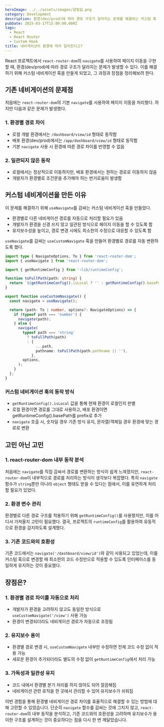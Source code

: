 ```yaml
---
heroImage: ../../assets/images/갈림길.png
category: Development
description: 환경(dev/prod)에 따라 경로 구조가 달라지는 문제를 해결하는 커스텀 훅
pubDate: 2025-03-17T15:00:00.000Z
tags:
  - React
  - React Router
  - Custom Hook
title: 네비게이션이 환경에 따라 달라진다고?
---
```


React 프로젝트에서 `react-router-dom`의 `navigate`를 사용하여 페이지 이동을 구현할 때, 환경(dev/prod)에 따라 경로 구조가 달라지는 문제가 발생할 수 있다.
이를 해결하기 위해 커스텀 네비게이션 훅을 만들게 되었고, 그 과정과 장점을 정리해보려 한다.

## 기존 네비게이션의 문제점

처음에는 `react-router-dom`의 기본 `navigate`를 사용하여 페이지 이동을 처리했다. 하지만 다음과 같은 문제가 발생했다.

### 1. 환경별 경로 차이

* 로컬 개발 환경에서는 `/dashboard/view/id` 형태로 동작함
* 배포 환경(dev/prod)에서는 `/app/dashboard/view/id` 형태로 동작함
* 기본 `navigate` 사용 시 환경에 따른 경로 차이를 반영할 수 없음

### 2. 일관되지 않은 동작

* 로컬에서는 정상적으로 이동하지만, 배포 환경에서는 원하는 경로로 이동하지 않음
* 개발자가 환경별로 조건문을 추가해야 하는 번거로움이 발생함

## 커스텀 네비게이션을 만든 이유

이 문제를 해결하기 위해 `useNavigate`를 감싸는 커스텀 네비게이션 훅을 만들었다.

* 환경별로 다른 네비게이션 경로를 자동으로 처리할 필요가 있음
* 개발자가 환경을 신경 쓰지 않고 일관된 방식으로 페이지 이동을 할 수 있도록 함
* 유지보수성을 높이고, 경로 변경 시에도 최소한의 수정으로 대응할 수 있도록 함

`useNavigate`를 감싸는 `useCustomNavigate` 훅을 만들어 환경별로 경로를 자동 변환하도록 했다.

```typescript
import type { NavigateOptions, To } from 'react-router-dom';
import { useNavigate } from 'react-router-dom';

import { getRuntimeConfig } from '~lib/runtimeConfig';

function toFullPath(path: string) {
  return `${getRuntimeConfig().isLocal ? '' : getRuntimeConfig().basePath}${path}`;
}

export function useCustomNavigate() {
  const navigate = useNavigate();

  return (path: To | number, options?: NavigateOptions) => {
    if (typeof path === 'number') {
      navigate(path);
    } else {
      navigate(
        typeof path === 'string'
          ? toFullPath(path)
          : {
              ...path,
              pathname: toFullPath(path.pathname || ''),
            },
        options,
      );
    }
  };
}
```

### 커스텀 네비게이션 훅의 동작 방식

* `getRuntimeConfig().isLocal` 값을 통해 현재 환경이 로컬인지 판별
* 로컬 환경이면 경로를 그대로 사용하고, 배포 환경이면 getRuntimeConfig().basePath를 prefix로 추가
* `navigate` 호출 시, 숫자일 경우 기존 방식 유지, 문자열/객체일 경우 환경에 맞는 경로로 변환

## 고민 아닌 고민

### 1. react-router-dom 내부 동작 분석

처음에는 `navigate`를 직접 감싸서 경로를 변환하는 방식이 쉽게 느껴졌지만, `react-router-dom`이 내부적으로 경로를 처리하는 방식이 생각보다 복잡했다.
특히 `navigate` 함수가 `string`뿐만 아니라 `object` 형태도 받을 수 있다는 점에서, 이를 유연하게 처리할 필요가 있었다.

### 2. 환경 변수 관리

환경별로 다른 경로 구조를 적용하기 위해 `getRuntimeConfig()`를 사용했지만, 이를 어디서 가져올지 고민이 필요했다.
결국, 프로젝트의 `runtimeConfig`를 활용하여 유동적으로 환경을 감지하도록 설계했다.

### 3. 기존 코드와의 호환성

기존 코드에서는 `navigate('/dashboard/view/id')`와 같이 사용되고 있었는데, 이를 커스텀 훅으로 변경할 때 최소한의 코드 수정만으로 적용할 수 있도록
인터페이스를 동일하게 유지하는 것이 중요했다.

## 장점은?

### 1. 환경별 경로 차이를 자동으로 처리

* 개발자가 환경을 고려하지 않고도 동일한 방식으로 `useCustomNavigate('/view')` 사용 가능
* 환경이 변경되더라도 네비게이션 경로가 자동으로 조정됨

### 2. 유지보수 용이

* 환경별 경로 변경 시, `useCustomNavigate` 내부만 수정하면 전체 코드 수정 없이 적용 가능
* 새로운 환경이 추가되더라도 별도의 수정 없이 `getRuntimeConfig`에서 처리 가능

### 3. 가독성과 일관성 유지

* 코드 내에서 환경별 분기 처리를 하지 않아도 되어 깔끔해짐
* 네비게이션 관련 로직을 한 곳에서 관리할 수 있어 유지보수가 쉬워짐

이번 경험을 통해 환경별 네비게이션 경로 차이를 효율적으로 해결할 수 있는 방법에 대해 고민할 수 있었습니다. 단순히 `navigate` 함수를 감싸는 것에 그치지 않고,
`react-router-dom`의 내부 동작을 분석하고, 기존 코드와의 호환성을 고려하며 유지보수가 용이한 구조를 설계하는 것이 중요하다는 점을 다시 한 번 깨달았습니다.
